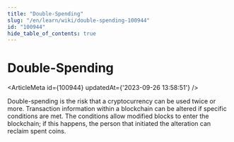 ```yaml
---
title: "Double-Spending"
slug: "/en/learn/wiki/double-spending-100944"
id: "100944"
hide_table_of_contents: true
---
```



# Double-Spending

<ArticleMeta id={100944} updatedAt={'2023-09-26 13:58:51'} />
<div className='border-solid border-b border-t-0 my-4 border-[var(--ifm-color-gray-300)]' />

Double-spending is the risk that a cryptocurrency can be used twice or more. Transaction information within a blockchain can be altered if specific conditions are met. The conditions allow modified blocks to enter the blockchain; if this happens, the person that initiated the alteration can reclaim spent coins.
